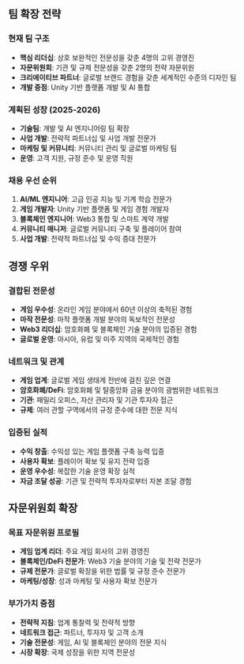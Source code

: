 ## 팀 확장 전략

### 현재 팀 구조
- **핵심 리더십**: 상호 보완적인 전문성을 갖춘 4명의 고위 경영진
- **자문위원회**: 기관 및 규제 전문성을 갖춘 2명의 전략 자문위원
- **크리에이티브 파트너**: 글로벌 브랜드 경험을 갖춘 세계적인 수준의 디자인 팀
- **개발 중점**: Unity 기반 플랫폼 개발 및 AI 통합

### 계획된 성장 (2025-2026)
- **기술팀**: 개발 및 AI 엔지니어링 팀 확장
- **사업 개발**: 전략적 파트너십 및 사업 개발 전문가
- **마케팅 및 커뮤니티**: 커뮤니티 관리 및 글로벌 마케팅 팀
- **운영**: 고객 지원, 규정 준수 및 운영 직원

### 채용 우선 순위
1. **AI/ML 엔지니어**: 고급 인공 지능 및 기계 학습 전문가
2. **게임 개발자**: Unity 기반 플랫폼 및 게임 경험 개발자
3. **블록체인 엔지니어**: Web3 통합 및 스마트 계약 개발
4. **커뮤니티 매니저**: 글로벌 커뮤니티 구축 및 플레이어 참여
5. **사업 개발**: 전략적 파트너십 및 수익 증대 전문가

## 경쟁 우위

### 결합된 전문성
- **게임 우수성**: 온라인 게임 분야에서 60년 이상의 축적된 경험
- **마작 전문성**: 마작 플랫폼 개발 분야의 독보적인 전문성
- **Web3 리더십**: 암호화폐 및 블록체인 기술 분야의 입증된 경험
- **글로벌 운영**: 아시아, 유럽 및 미주 지역의 국제적인 경험

### 네트워크 및 관계
- **게임 업계**: 글로벌 게임 생태계 전반에 걸친 깊은 연결
- **암호화폐/DeFi**: 암호화폐 및 탈중앙화 금융 분야의 광범위한 네트워크
- **기관**: 패밀리 오피스, 자산 관리자 및 기관 투자자 접근
- **규제**: 여러 관할 구역에서의 규정 준수에 대한 전문 지식

### 입증된 실적
- **수익 창출**: 수익성 있는 게임 플랫폼 구축 능력 입증
- **사용자 확보**: 플레이어 확보 및 유지 전략 입증
- **운영 우수성**: 복잡한 기술 운영 확장 실적
- **자금 조달 성공**: 기관 및 전략적 투자자로부터 자본 조달 경험

## 자문위원회 확장

### 목표 자문위원 프로필
- **게임 업계 리더**: 주요 게임 회사의 고위 경영진
- **블록체인/DeFi 전문가**: Web3 기술 분야의 기술 및 전략 전문가
- **규제 전문가**: 글로벌 확장을 위한 법률 및 규정 준수 전문가
- **마케팅/성장**: 성과 마케팅 및 사용자 확보 전문가

### 부가가치 중점
- **전략적 지침**: 업계 통찰력 및 전략적 방향
- **네트워크 접근**: 파트너, 투자자 및 고객 소개
- **기술 전문성**: 게임, AI 및 블록체인 분야의 전문 지식
- **시장 확장**: 국제 성장을 위한 지역 전문성